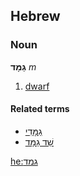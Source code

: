 ==Hebrew==
===Noun===
'''גַמָּד''' ''m''

# [[dwarf]]

====Related terms====
*[[גמדי|גַמָּדִי]]
*[[שד גמד|שֵׁד גַמָּד]]

[[he:גמד]]